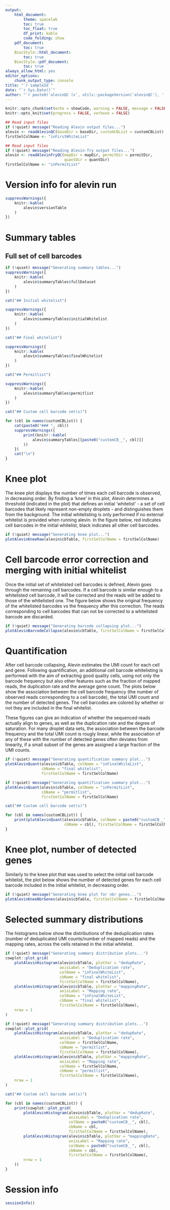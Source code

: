 ```yaml
---
output: 
    html_document:
        theme: spacelab
        toc: true
        toc_float: true
        df_print: kable
        code_folding: show
    pdf_document:
        toc: true
    BiocStyle::html_document:
        toc: true
    BiocStyle::pdf_document:
        toc: true
always_allow_html: yes
editor_options: 
    chunk_output_type: console
title: "`r sampleId`"
date: "`r Sys.Date()`"
author: "`r paste0('alevinQC (v', utils::packageVersion('alevinQC'), ')')`"
---
```


<style>
   tbody tr:nth-child(odd){
    background-color: #D6E0F5;
  }
</style>

```r
knitr::opts_chunk$set(echo = showCode, warning = FALSE, message = FALSE)
knitr::opts_knit$set(progress = FALSE, verbose = FALSE)
```

```r
## Read input files
if (!quiet) message("Reading Alevin output files...")
alevin <- readAlevinQC(baseDir = baseDir, customCBList = customCBList)
firstSelColName <- "inFirstWhiteList"
```

```r
## Read input files
if (!quiet) message("Reading Alevin-fry output files...")
alevin <- readAlevinFryQC(mapDir = mapDir, permitDir = permitDir,
                          quantDir = quantDir)
firstSelColName <- "inPermitList"
```

# Version info for alevin run

```r
suppressWarnings({
    knitr::kable(
        alevin$versionTable
    )
})
```

# Summary tables

## Full set of cell barcodes

```r
if (!quiet) message("Generating summary tables...")
suppressWarnings({
    knitr::kable(
        alevin$summaryTables$fullDataset
    )
})
```

```r
cat("## Initial whitelist")
```

```r
suppressWarnings({
    knitr::kable(
        alevin$summaryTables$initialWhitelist
    )
})
```

```r
cat("## Final whitelist")
```

```r
suppressWarnings({
    knitr::kable(
        alevin$summaryTables$finalWhitelist
    )
})
```

```r
cat("## Permitlist")
```

```r
suppressWarnings({
    knitr::kable(
        alevin$summaryTables$permitlist
    )
})
```

```r
cat("## Custom cell barcode set(s)")
```

```r
for (cbl in names(customCBList)) {
    cat(paste0("### ", cbl))
    suppressWarnings({
        print(knitr::kable(
            alevin$summaryTables[[paste0("customCB__", cbl)]]
        ))
    })
    cat("\n")
}
```

# Knee plot

The knee plot displays the number of times each cell barcode is observed, in
decreasing order. By finding a 'knee' in this plot, Alevin determines a
threshold (indicated in the plot) that defines an initial 'whitelist' - a set
of cell barcodes that likely represent non-empty droplets - and distinguishes
them from the background. The initial whitelisting is only performed if no 
external whitelist is provided when running alevin. In the figure below, red 
indicates cell barcodes in the initial whitelist, black indicates all other 
cell barcodes. 

```r
if (!quiet) message("Generating knee plot...")
plotAlevinKneeRaw(alevin$cbTable, firstSelColName = firstSelColName)
```

# Cell barcode error correction and merging with initial whitelist

Once the initial set of whitelisted cell barcodes is defined, Alevin goes
through the remaining cell barcodes. If a cell barcode is similar enough to a
whitelisted cell barcode, it will be corrected and the reads will be added to
those of the whitelisted one. The figure below shows the original frequency of
the whitelisted barcodes vs the frequency after this correction. The reads
corresponding to cell barcodes that can not be corrected to a whitelisted
barcode are discarded. 

```r
if (!quiet) message("Generating barcode collapsing plot...")
plotAlevinBarcodeCollapse(alevin$cbTable, firstSelColName = firstSelColName)
```

# Quantification

After cell barcode collapsing, Alevin estimates the UMI count for each cell and
gene. Following quantification, an additional cell barcode whitelisting is
performed with the aim of extracting good quality cells, using not only the
barcode frequency but also other features such as the fraction of mapped reads,
the duplication rate and the average gene count. The plots below show the
association between the cell barcode frequency (the number of observed reads
corresponding to a cell barcode), the total UMI count and the number
of detected genes. The cell barcodes are colored by whether or not they 
are included in the final whitelist.

These figures can give an indication of whether the sequenced reads actually
align to genes, as well as the duplication rate and the degree of saturation.
For many droplet data sets, the association between the barcode frequency and
the total UMI count is rougly linear, while the association of any of these with
the number of detected genes often deviates from linearity, if a small subset of
the genes are assigned a large fraction of the UMI counts.

```r
if (!quiet) message("Generating quantification summary plot...")
plotAlevinQuant(alevin$cbTable, colName = "inFinalWhiteList",
                cbName = "final whitelist",
                firstSelColName = firstSelColName)
```

```r
if (!quiet) message("Generating quantification summary plot...")
plotAlevinQuant(alevin$cbTable, colName = "inPermitList",
                cbName = "permitlist",
                firstSelColName = firstSelColName)
```

```r
cat("## Custom cell barcode set(s)")
```

```r
for (cbl in names(customCBList)) {
    print(plotAlevinQuant(alevin$cbTable, colName = paste0("customCB__", cbl),
                          cbName = cbl), firstSelColName = firstSelColName)
}
```

# Knee plot, number of detected genes

Similarly to the knee plot that was used to select the initial cell barcode
whitelist, the plot below shows the number of detected genes for each cell
barcode included in the initial whitelist, in decreasing order.

```r
if (!quiet) message("Generating knee plot for nbr genes...")
plotAlevinKneeNbrGenes(alevin$cbTable, firstSelColName = firstSelColName)
```

# Selected summary distributions

The histograms below show the distributions of the deduplication rates 
(number of deduplicated UMI counts/number of mapped reads) and the 
mapping rates, across the cells retained in the initial whitelist.

```r
if (!quiet) message("Generating summary distribution plots...")
cowplot::plot_grid(
    plotAlevinHistogram(alevin$cbTable, plotVar = "dedupRate",
                        axisLabel = "Deduplication rate",
                        colName = "inFinalWhiteList",
                        cbName = "final whitelist",
                        firstSelColName = firstSelColName),
    plotAlevinHistogram(alevin$cbTable, plotVar = "mappingRate",
                        axisLabel = "Mapping rate",
                        colName = "inFinalWhiteList",
                        cbName = "final whitelist",
                        firstSelColName = firstSelColName),
    nrow = 1
)
```

```r
if (!quiet) message("Generating summary distribution plots...")
cowplot::plot_grid(
    plotAlevinHistogram(alevin$cbTable, plotVar = "dedupRate",
                        axisLabel = "Deduplication rate",
                        colName = firstSelColName,
                        cbName = "permitlist",
                        firstSelColName = firstSelColName),
    plotAlevinHistogram(alevin$cbTable, plotVar = "mappingRate",
                        axisLabel = "Mapping rate",
                        colName = firstSelColName,
                        cbName = "permitlist",
                        firstSelColName = firstSelColName),
    nrow = 1
)
```

```r
cat("## Custom cell barcode set(s)")
```

```r
for (cbl in names(customCBList)) {
    print(cowplot::plot_grid(
        plotAlevinHistogram(alevin$cbTable, plotVar = "dedupRate",
                            axisLabel = "Deduplication rate",
                            colName = paste0("customCB__", cbl),
                            cbName = cbl,
                            firstSelColName = firstSelColName),
        plotAlevinHistogram(alevin$cbTable, plotVar = "mappingRate",
                            axisLabel = "Mapping rate",
                            colName = paste0("customCB__", cbl),
                            cbName = cbl,
                            firstSelColName = firstSelColName),
        nrow = 1
    ))
}
```


# Session info

```r
sessionInfo()
```

